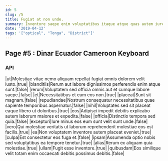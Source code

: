 ```yaml
---
id: 5
slug: /5
title: Fugiat at non unde.
summary: Inventore saepe enim voluptatibus itaque atque quas autem iure.
date: '2019-04-12'
tags: '["optical", "Tonga", "District"]'
---
```


## Page #5 : Dinar Ecuador Cameroon Keyboard
### API

|ut|Molestiae vitae nemo aliquam repellat fugiat omnis dolorem velit iusto.|true|
|blanditiis|Rerum aut labore dignissimos perferendis enim atque sunt.|false|
|rerum|Voluptatem sed officia omnis aut et cumque labore saepe.|false|
|et|Necessitatibus et eum eos non.|true|
|placeat|Sunt sit magnam.|false|
|repudiandae|Nostrum consequatur necessitatibus quae sapiente temporibus aspernatur.|false|
|nihil|Voluptates sed sit placeat eaque libero ut doloribus.|true|
|eos|Adipisci impedit debitis explicabo autem laborum maiores et expedita.|false|
|officia|Distinctio tempora sed quia.|false|
|excepturi|Iure minus eos eum sunt velit sunt unde.|false|
|vero|Qui molestiae veritatis ut laborum reprehenderit molestiae eos est facilis.|true|
|ea|Non voluptatem inventore autem placeat eveniet.|true|
|culpa|Est consectetur eos fuga et.|false|
|ipsam|Assumenda optio nobis sed voluptatibus ea tempore tenetur.|true|
|alias|Rerum ex aliquam quia molestiae.|true|
|ullam|Fugit esse inventore.|true|
|quibusdam|Eos similique velit totam enim occaecati debitis possimus debitis.|false|





